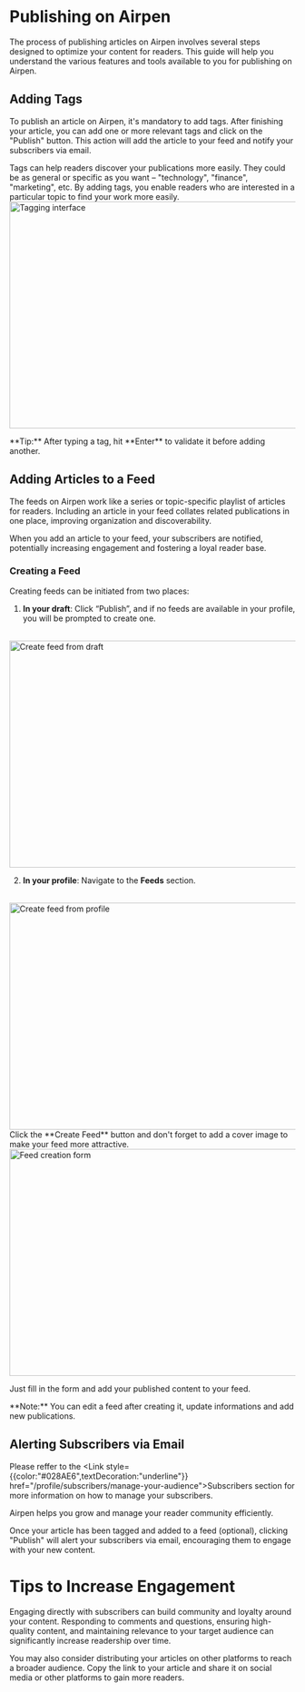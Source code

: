 
# Publishing on Airpen

The process of publishing articles on Airpen involves several steps designed to optimize your content for readers. This guide will help you understand the various features and tools available to you for publishing on Airpen.

## Adding Tags

To publish an article on Airpen, it's mandatory to add tags. After finishing your article, you can add one or more relevant tags and click on the "Publish" button. This action will add the article to your feed and notify your subscribers via email.

Tags can help readers discover your publications more easily. They could be as general or specific as you want – "technology", "finance", "marketing", etc. By adding tags, you enable readers who are interested in a particular topic to find your work more easily.
<br/>
<Image
  src="/images/Publish/tags.png"
  alt="Tagging interface"
  width="1200"
  height="400"
/>

<Callout>
  **Tip:** After typing a tag, hit **Enter** to validate it before adding
  another.
</Callout>

## Adding Articles to a Feed

The feeds on Airpen work like a series or topic-specific playlist of articles for readers. Including an article in your feed collates related publications in one place, improving organization and discoverability.

When you add an article to your feed, your subscribers are notified, potentially increasing engagement and fostering a loyal reader base.

### Creating a Feed

Creating feeds can be initiated from two places:

1. **In your draft**: Click “Publish”, and if no feeds are available in your profile, you will be prompted to create one.
<br/>
<Image
  src="/images/Publish/create_feed.png"
  alt="Create feed from draft"
  width="1200"
  height="400"
/>

2. **In your profile**: Navigate to the **Feeds** section.
<br/>
<Image
  src="/images/Publish/create_feed_2.png"
  alt="Create feed from profile"
  width="1200"
  height="400"
/>
Click the **Create Feed** button and don't forget to add a cover image to make
your feed more attractive.
<br/>
<Image
  src="/images/Publish/create_feed_form.png"
  alt="Feed creation form"
  width="1200"
  height="400"
/>

Just fill in the form and add your published content to your feed.

<Callout>
  **Note:** You can edit a feed after creating it, update informations and
  add new publications.
</Callout>

## Alerting Subscribers via Email

<Callout> Please reffer to the <Link style={{color:"#028AE6",textDecoration:"underline"}} href="/profile/subscribers/manage-your-audience">Subscribers</Link> section for more information on how to manage your subscribers.</Callout>

Airpen helps you grow and manage your reader community efficiently.

Once your article has been tagged and added to a feed (optional), clicking "Publish" will alert your subscribers via email, encouraging them to engage with your new content.

# Tips to Increase Engagement

Engaging directly with subscribers can build community and loyalty around your content. Responding to comments and questions, ensuring high-quality content, and maintaining relevance to your target audience can significantly increase readership over time.

You may also consider distributing your articles on other platforms to reach a broader audience. Copy the link to your article and share it on social media or other platforms to gain more readers.
